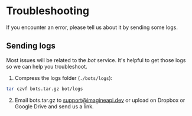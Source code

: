 # Troubleshooting

If you encounter an error, please tell us about it by sending some logs.

## Sending logs

Most issues will be related to the *bot* service. It's helpful to get those logs so we can help you troubleshoot.

1. Compress the logs folder (`./bots/logs`):

```sh copy
tar czvf bots.tar.gz bot/logs
```

2. Email bots.tar.gz to [support@imagineapi.dev](mailto:support@imagineapi.dev) or upload on Dropbox or Google Drive and send us a link.



